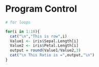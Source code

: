 
Program Control
==================
```r
# for loops

for(i in 1:10){  
  cat("\n","This is row",i)
  Value1 <- iris$Sepal.Length[i]
  Value2 <- iris$Petal.Length[i]
  output = round(Value1/Value2,3)
  cat("\n This Ratio is =",output,"\n")
}
```
